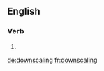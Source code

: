 ==English==

===Verb===
{{head|en}}

# {{present participle of|downscale|lang=en}}

[[de:downscaling]]
[[fr:downscaling]]